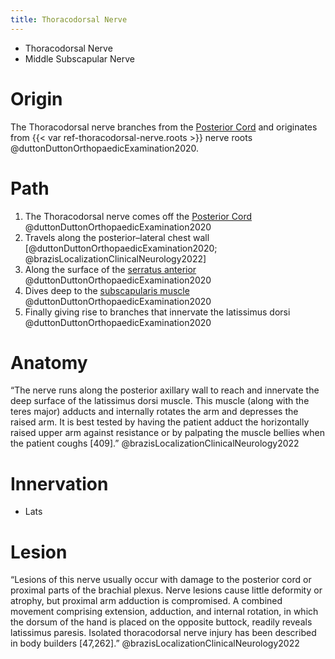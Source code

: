 ```yaml
---
title: Thoracodorsal Nerve
---
```



:::{.callout title="AKA"}

- Thoracodorsal Nerve
- Middle Subscapular Nerve
:::


# Origin {#origin}

The Thoracodorsal nerve branches from the [Posterior Cord]({{< var ref-brachial-plexus.posterior-cord >}}) and originates from {{< var ref-thoracodorsal-nerve.roots >}} nerve roots @duttonDuttonOrthopaedicExamination2020.

# Path

1. The Thoracodorsal nerve comes off the [Posterior Cord]({{< var ref-brachial-plexus.posterior-cord >}}) @duttonDuttonOrthopaedicExamination2020
1. Travels along the posterior–lateral chest wall [@duttonDuttonOrthopaedicExamination2020; @brazisLocalizationClinicalNeurology2022]
1. Along the surface of the [serratus anterior]({{< var ref-serratus-anterior.path >}}) @duttonDuttonOrthopaedicExamination2020
1. Dives deep to the [subscapularis muscle]({{< var ref-subscapularis.path >}}) @duttonDuttonOrthopaedicExamination2020
1. Finally giving rise to branches that innervate the latissimus dorsi @duttonDuttonOrthopaedicExamination2020 

# Anatomy

"The nerve runs along the posterior axillary wall to reach and innervate the deep surface of the latissimus dorsi muscle. This muscle (along with the teres major) adducts and internally rotates the arm and depresses the raised arm. It is best tested by having the patient adduct the horizontally raised upper arm against resistance or by palpating the muscle bellies when the patient coughs [409]." @brazisLocalizationClinicalNeurology2022

# Innervation {#innervation}

- Lats


# Lesion

"Lesions of this nerve usually occur with damage to the posterior cord or proximal parts of the brachial plexus. Nerve lesions cause little deformity or atrophy, but proximal arm adduction is compromised. A combined movement comprising extension, adduction, and internal rotation, in which the dorsum of the hand is placed on the opposite buttock, readily reveals latissimus paresis. Isolated thoracodorsal nerve injury has been described in body builders [47,262]." @brazisLocalizationClinicalNeurology2022